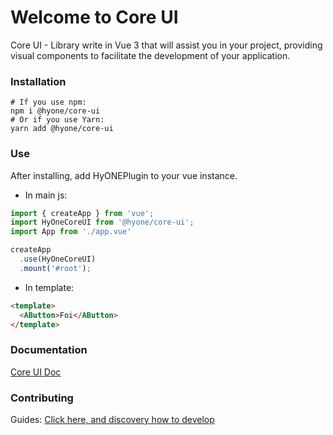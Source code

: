 
<Meta title="Core UI/Welcome" />

# Welcome to Core UI

Core UI - Library write in Vue 3 that will assist you in your project, 
providing visual components to facilitate the development of your application.


### Installation

```
# If you use npm: 
npm i @hyone/core-ui
# Or if you use Yarn: 
yarn add @hyone/core-ui
```

### Use

After installing, add HyONEPlugin to your vue instance.

- In main js:
```js
import { createApp } from 'vue';
import HyOneCoreUI from '@hyone/core-ui';
import App from './app.vue'

createApp
  .use(HyOneCoreUI)
  .mount('#root');
```

- In template:

```html
<template>
  <AButton>Foi</AButton>
</template>
```

### Documentation
[Core UI Doc](https://hyone-core-ui.netlify.app/)

### Contributing

Guides:
[Click here, and discovery how to develop](CONTRIBUTING.md)
